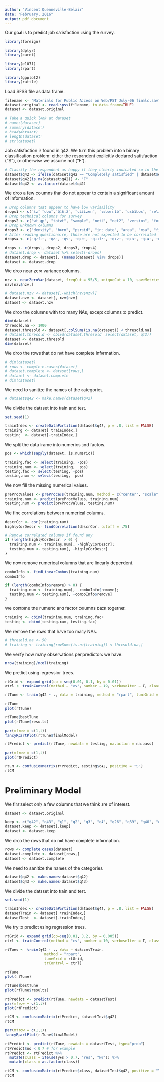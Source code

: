 ```yaml
---
author: "Vincent Quenneville-Bélair"
date: "February, 2016"
output: pdf_document
---
```


Our goal is to predict job satisfaction using the survey.
```r
library(foreign)

library(dplyr)
library(caret)

library(e1071)
library(rpart)

library(ggplot2)
library(rattle)
```

Load SPSS file as data frame.
```r
filename <- "Materials for Public Access on Web/PST July-06 finalc.sav"
dataset.original <- read.spss(filename, to.data.frame=TRUE)
dataset <- dataset.original

# Take a quick look at dataset
# names(dataset)
# summary(dataset)
# head(dataset)
# length(dataset)
# str(dataset)
```

Job satisfaction is found in q42. We turn this problem into a binary classification problem: either the respondent explicitly declared satisfaction ("S"), or otherwise we assume not ("F").
```r
# Classify the respondent as happy if they clearly indicated so in the survey
dataset$q42 <- ifelse(dataset$q42 == "Completely satisfied" | dataset$q42 == "Mostly satisfied", "S", "F")
dataset$q42[is.na(dataset$q42)] <- "F"
dataset$q42 <- as.factor(dataset$q42)
```

We drop a few columns that do not appear to contain a significant amount of information.
```r
# Drop columns that appear to have low variability
drops1 <- c("tz","dow","Q18.2", "citizen", "usborn1b", "usb1bos", "religos", "race","hisp", "raceos", "partln", "pvote04a", "labor", "q6bvb", "q6wvb", "q17vs", "q17vb", "q18vb", "q19os", "q30os", "q32os")
# Drop technical columns for survey
drops2 <- c("wt_gp", "totwt", "sample", "net1", "net2", "version", "form")
# Drop unknown columns
drops3 <- c("density", "born", "psraid", "int_date", "area", "msa", "fips")
# After reading questionaire, those are not expected to be correlated
drops4 <- c("q7f1", "q8", "q9", "q10", "q11f2", "q12", "q13", "q14", "q15", "q16", "q17", "q18", "q19", "q22", "q23", "net1", "net2", "website")

drops <- c(drops1, drops2, drops3, drops4)
# dataset.drop <- dataset %>% select(-drops)
dataset.drop <- dataset[,!(names(dataset) %in% drops)]
dataset <- dataset.drop
```

We drop near zero variance columns.
```r
nzv <- nearZeroVar(dataset, freqCut = 95/5, uniqueCut = 10, saveMetrics = TRUE)
nzv[nzv$nzv,]

# dataset.nzv <- dataset[,-which(nzv$nzv)]
dataset.nzv <- dataset[,-nzv$nzv]
dataset <- dataset.nzv
```

We drop the columns with too many NAs, except columns to predict.
```r
dim(dataset)
thresold.na <- 1000
dataset.thresold <- dataset[,colSums(is.na(dataset)) < thresold.na]
# dataset.thresold <- cbind(dataset.thresold, select(dataset, q42))
dataset <- dataset.thresold
dim(dataset)
```

We drop the rows that do not have complete information.
```r
# dim(dataset)
# rows <- complete.cases(dataset)
# dataset.complete <- dataset[rows,]
# dataset <- dataset.complete
# dim(dataset)
```

We need to sanitize the names of the categories.
```r
# dataset$q42 <- make.names(dataset$q42)
```

We divide the dataset into train and test.
```r
set.seed(1)

trainIndex <- createDataPartition(dataset$q42, p = .8, list = FALSE)
training <- dataset[ trainIndex,]
testing  <- dataset[-trainIndex,]
```

We split the data frame into numerics and factors.
```r
pos <- which(sapply(dataset, is.numeric))

training.fac <- select(training, -pos)
training.num <- select(training,  pos)
testing.fac <- select(testing, -pos)
testing.num <- select(testing,  pos)
```

We now fill the missing numerical values.
```r
preProcValues <- preProcess(training.num, method = c("center", "scale", "knnImpute", "BoxCox", "YeoJohnson"))
training.num <- predict(preProcValues, training.num)
testing.num <- predict(preProcValues, testing.num)
```

We find correlations between numerical columns.
```r
descrCor <- cor(training.num)
highlyCorDescr <- findCorrelation(descrCor, cutoff = .75)

# Remove correlated columns if found any
if (length(highlyCorDescr) > 0) {
  training.num <- training.num[, -highlyCorDescr];
  testing.num <- testing.num[, -highlyCorDescr]
}
```

We now remove numerical columns that are linearly dependent.
```r
comboInfo <- findLinearCombos(training.num)
comboInfo

if (length(comboInfo$remove) > 0) {
  training.num <- training.num[, -comboInfo$remove];
  testing.num <- testing.num[, -comboInfo$remove]
}
```

We combine the numeric and factor columns back together.
```r
training <- cbind(training.num, training.fac)
testing <- cbind(testing.num, testing.fac)
```

We remove the rows that have too many NAs.
```r
# thresold.na <- 50
# training <- training[rowSums(is.na(training)) < thresold.na,]
```

We verify how many observations per predictors we have.
```r
nrow(training)/ncol(training)
```

We predict using regression trees.
```r
rtGrid <- expand.grid(cp = seq(0.01, 0.1, by = 0.01))
ctrl <- trainControl(method = "cv", number = 10, verboseIter = T, classProbs = TRUE)

rtTune <- train(q42 ~ ., data = training, method = "rpart", tuneGrid = rtGrid, trControl = ctrl)

rtTune
plot(rtTune)

rtTune$bestTune
plot(rtTune$results)

par(mfrow = c(1,1))
fancyRpartPlot(rtTune$finalModel)

rtPredict <- predict(rtTune, newdata = testing, na.action = na.pass)

par(mfrow = c(1,1))
plot(rtPredict)

rtCM <- confusionMatrix(rtPredict, testing$q42, positive = "S")
rtCM
```

# Preliminary Model

We firstselect only a few columns that we think are of interest.
```r
dataset <- dataset.original

keep <- c("q42", "q43", "q1", "q2", "q3", "q4", "q26", "q39", "q40", "q41", "q44")
dataset.keep <- dataset[,keep]
dataset <- dataset.keep
```

We drop the rows that do not have complete information.
```r
rows <- complete.cases(dataset)
dataset.complete <- dataset[rows,]
dataset <- dataset.complete
```

We need to sanitize the names of the categories.
```r
dataset$q42 <- make.names(dataset$q42)
dataset$q43 <- make.names(dataset$q43)
```

We divide the dataset into train and test.
```r
set.seed(1)

trainIndex <- createDataPartition(dataset$q42, p = .8, list = FALSE)
datasetTrain <- dataset[ trainIndex,]
datasetTest  <- dataset[-trainIndex,]
```

We try to predict using regression trees.
```r
rtGrid <- expand.grid(cp=seq(0.01, 0.2, by = 0.005))
ctrl <- trainControl(method = "cv", number = 10, verboseIter = T, classProbs = TRUE)

rtTune <- train(q42 ~ ., data = datasetTrain,
                  method = "rpart",
                  tuneGrid = rtGrid,
                  trControl = ctrl)

rtTune
plot(rtTune)

rtTune$bestTune
plot(rtTune$results)

rtPredict <- predict(rtTune, newdata = datasetTest)
par(mfrow = c(1,1))
plot(rtPredict)

rtCM <- confusionMatrix(rtPredict, datasetTest$q42)
rtCM

par(mfrow = c(1,1))
fancyRpartPlot(rtTune$finalModel)
```

```r
rtPredict <- predict(rtTune, newdata = datasetTest, type="prob")
rtPredict$no < 0.7 # for example
rtPredict <- rtPredict %>%
  mutate(class = ifelse(yes > 0.7, "Yes", "No")) %>%
  mutate(class = as.factor(class))

rtCM <- confusionMatrix(rtPredict$class, datasetTest$q42, positive = "Yes")
rtCM
```